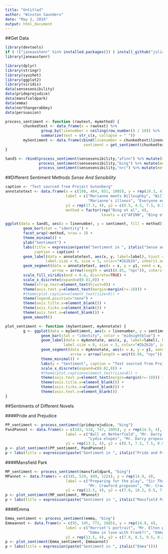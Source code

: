 ```yaml
---
title: "Untitled"
author: "Winston Saunders"
date: "May 1, 2016"
output: html_document
---
```


##Get Data

```r


library(devtools)
if ( !("janeaustenr" %in% installed.packages()) ) install_github("juliasilge/janeaustenr")
library(janeaustenr)

```

```r



library(dplyr)
library(stringr)
library(syuzhet)
library(ggplot2)
library(viridis)
data(sensesensibility)
data(prideprejudice)
data(mansfieldpark)
data(emma)
data(northangerabbey)
data(persuasion)

```

```r


process_sentiment <- function (rawtext, mymethod) {
        chunkedtext <- data_frame(x = rawtext) %>% 
                group_by(linenumber = ceiling(row_number() / 10)) %>% 
                summarize(text = str_c(x, collapse = " "))
        mySentiment <- data.frame(cbind(linenumber = chunkedtext$linenumber, 
                                   sentiment = get_sentiment(chunkedtext$text, method = mymethod)))
}

```

```r

SandS <- rbind(process_sentiment(sensesensibility,"afinn") %>% mutate(method = "AFINN"),
               process_sentiment(sensesensibility,"bing") %>% mutate(method = "Bing et al"),
               process_sentiment(sensesensibility,"nrc") %>% mutate(method = "NRC") )


```

##Different Sentiment Methods _Sense And Sensibility_

```r

caption <- "Text sourced from Project Gutenberg"
annotatetext <- data.frame(x = c(108, 484, 851, 1005), y = rep(19.3, 4), 
                           label = c("Marianne meets Willoughby", "Willoughby is a jerk", 
                                     "Marianne's illness", "Everyone engaged"), 
                           y1 = rep(17.5, 4), y2 = c(9.5, 4.5, 7.5, 8.5),
                           method = factor(rep("Bing et al", 4),
                                           levels = c("AFINN", "Bing et al", "NRC")))

ggplot(data = SandS, aes(x = linenumber, y = sentiment, fill = method)) +
        geom_bar(stat = "identity") + 
        facet_wrap(~method, nrow = 3) +
        theme_minimal() +
        ylab("Sentiment") +
        labs(title = expression(paste("Sentiment in ", italic("Sense and Sensibility"))),
             caption = caption) +
        geom_label(data = annotatetext, aes(x, y, label=label), hjust = 0.5, 
                  label.size = 0, size = 3, color="#2b2b2b", inherit.aes = FALSE) +
        geom_segment(data = annotatetext, aes(x = x, y = y1, xend = x, yend = y2),
                     arrow = arrow(length = unit(0.05, "npc")), inherit.aes = FALSE) +
        scale_fill_viridis(end = 0.4, discrete=TRUE) +
        scale_x_discrete(expand=c(0.01,0)) +
        theme(strip.text=element_text(hjust=0)) +
        theme(axis.text.y=element_text(margin=margin(r=-10))) +
        #theme(plot.caption=element_text(size=9)) +
        theme(legend.position="none") +
        theme(axis.title.x=element_blank()) +
        theme(axis.ticks.x=element_blank()) +
        theme(axis.text.x=element_blank()) + 
        geom_smooth()

```

```r

plot_sentiment <- function (mySentiment, myAnnotate) {
        g <- ggplot(data = mySentiment, aes(x = linenumber, y = sentiment)) +
                geom_bar(stat = "identity", color = "midnightblue") + 
                geom_label(data = myAnnotate, aes(x, y, label=label), hjust = 0.5, 
                          label.size = 0, size = 3, color="#2b2b2b", inherit.aes = FALSE) +
                geom_segment(data = myAnnotate, aes(x = x, y = y1, xend = x, yend = y2),
                             arrow = arrow(length = unit(0.04, "npc")), inherit.aes = FALSE) +
                theme_minimal() +
                labs(y = "Sentiment", caption = "Text sourced from Project Gutenberg") +
                scale_x_discrete(expand=c(0.02,0)) +
                #theme(plot.caption=element_text(size=8)) +
                theme(axis.text.y=element_text(margin=margin(r=-10))) +
                theme(axis.title.x=element_blank()) +
                theme(axis.ticks.x=element_blank()) +
                theme(axis.text.x=element_blank())
}

```

##Sentiments of Different Novels

####Pride and Prejudice

```r

PP_sentiment <- process_sentiment(prideprejudice, "bing")
PandPannot <- data.frame(x = c(243, 518, 747, 1005), y = rep(14.9, 4), 
                           label = c("Ball at Netherfield", "Mr. Darcy proposes", 
                                     "Lydia elopes", "Mr. Darcy proposes again"), 
                           y1 = rep(13.5, 4), y2 = c(8.5, 7.5, 7.5, 8.5))
p <- plot_sentiment(PP_sentiment, PandPannot)
p + labs(title = expression(paste("Sentiment in ", italic("Pride and Prejudice"))))


```

####Mansfield Park

```r


MP_sentiment <- process_sentiment(mansfieldpark, "bing")
MPannot <- data.frame(x = c(345, 529, 849, 1224), y = rep(14.9, 4), 
                           label = c("Preparing for the play", "Sir Thomas returns", 
                                     "Mr. Crawford proposes", "Mr. Crawford's scandal"), 
                           y1 = rep(13.5, 4), y2 = c(7.8, 10.2, 8.5, 7.5))
p <- plot_sentiment(MP_sentiment, MPannot)
p + labs(title = expression(paste("Sentiment in ", italic("Mansfield Park"))))

```

####Emma

```r

Emma_sentiment <- process_sentiment(emma, "bing")
Emmaannot <- data.frame(x = c(95, 345, 772, 1085), y = rep(14.9, 4), 
                           label = c("Harriet's portrait", "Mr. Elton proposes", 
                                     "Emma in love with Frank?!", "Emma is a jerk"), 
                           y1 = rep(13.5, 4), y2 = c(7.8, 8.5, 9.5, 8.2))
p <- plot_sentiment(Emma_sentiment, Emmaannot)
p + labs(title = expression(paste("Sentiment in ", italic("Emma"))))

```
